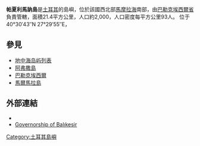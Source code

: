 '''帕夏利馬訥島'''是[[土耳其|土耳其]]的島嶼，位於該國西北部[[馬摩拉海|馬摩拉海]]南部，由[[巴勒克埃西爾省|巴勒克埃西爾省]]負責管轄，面積21.4平方公里，人口約2,000，人口密度每平方公里93人。
位于40°30′43″N 27°29′55″E，

== 參見 ==
* [[地中海岛屿列表|地中海岛屿列表]]
* [[阿弗撒島|阿弗撒島]]
* [[巴勒克埃西爾|巴勒克埃西爾]]
* [[馬爾馬拉島|馬爾馬拉島]]

==外部連結==
* {{cite web|url=http://www.fallingrain.com/world/TU/10/Pasalimani.html|title=Geographical information on Paşalimanı, Turkey|accessdate=2008-04-20|author=Falling Rain Genomics, Inc|archive-date=2021-01-16|archive-url=https://web.archive.org/web/20210116071355/http://www.fallingrain.com/world/TU/10/Pasalimani.html|dead-url=no}}
* [http://www.balikesir.gov.tr Governorship of Balıkesir] {{Wayback|url=http://www.balikesir.gov.tr/ |date=20000824081207 }}

{{coord|40|29|22|N|27|36|32|E|region:TR_type:city|display=title}}

{{Turkey-geo-stub}}
[[Category:土耳其島嶼|Category:土耳其島嶼]]